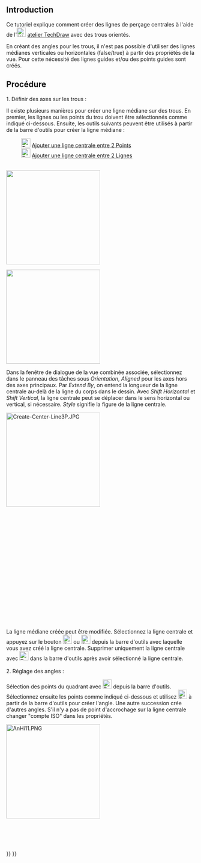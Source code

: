 <languages/>

{{TutorialInfo/fr
|Topic=TechDraw
|Level=Base
|Time=1 minute
|Author=AnHi
|FCVersion=0.19
}}

== Introduction ==

Ce tutoriel explique comment créer des lignes de perçage centrales à l'aide de l'[[Image:Workbench_TechDraw.svg|24px|link=TechDraw_Workbench/fr]] [[TechDraw Workbench/fr|atelier TechDraw]] avec des trous orientés.

En créant des angles pour les trous, il n'est pas possible d'utiliser des lignes médianes verticales ou horizontales (false/true) à partir des propriétés de la vue. Pour cette nécessité des lignes guides et/ou des points guides sont créés.

<span id="Proceeding"></span>
== Procédure ==

1. Définir des axes sur les trous :

Il existe plusieurs manières pour créer une ligne médiane sur des trous. En premier, les lignes ou les points du trou doivent être sélectionnés comme indiqué ci-dessous. Ensuite, les outils suivants peuvent être utilisés à partir de la barre d'outils pour créer la ligne médiane : 

:[[File:TechDraw 2PointCenterLine.svg|24px]] [[TechDraw_2PointCenterLine/fr|Ajouter une ligne centrale entre 2 Points]]
:[[File:TechDraw 2LineCenterLine.svg|24px]] [[TechDraw_2LineCenterLine/fr|Ajouter une ligne centrale entre 2 Lignes]]
<br>

[[Image:TechDraw_Tutorial_2PointCenterLine_example.png|250px|]]
{{Caption|Ci-dessus: création avec [[File:TechDraw 2PointCenterLine.svg|16px]] d'un trait d'axe entre 2 points}}

[[Image:TechDraw_Tutorial_2LineCenterLine_example.png|250px|]]
{{Caption|Ci-dessus: création avec [[File:TechDraw 2LineCenterLine.svg|16px]] d'un trait d'axe entre 2 lignes}}

Dans la fenêtre de dialogue de la vue combinée associée, sélectionnez dans le panneau des tâches sous ''Orientation'', ''Aligned'' pour les axes hors des axes principaux. Par ''Extend By'', on entend la longueur de la ligne centrale au-delà de la ligne du corps dans le dessin. Avec ''Shift Horizontal'' et ''Shift Vertical'', la ligne centrale peut se déplacer dans le sens horizontal ou vertical, si nécessaire. ''Style'' signifie la figure de la ligne centrale. 

[[Image:Create-Center-Line3P.JPG|250px|left]]
<br>
<br>
<br>
<br>
<br>
<br>
<br>
<br>
<br>
<br>
<br>
<br>
<br>
<br>
<br>
<br>
<br>
<br>
<br>
{{Caption|Ci-dessus: la fenêtre de dialogue}}
<br>

La ligne médiane créée peut être modifiée. Sélectionnez la ligne centrale et appuyez sur le bouton [[File:TechDraw 2LineCenterLine.svg|24px]] ou [[File:TechDraw 2PointCenterLine.svg|24px]] depuis la barre d'outils avec laquelle vous avez créé la ligne centrale. Supprimer uniquement la ligne centrale avec [[File:TechDraw_CosmeticEraser.svg|24px]] dans la barre d'outils après avoir sélectionné la ligne centrale.<br>
<br>

2. Réglage des angles :

Sélection des points du quadrant avec [[File:TechDraw_Quadrants.svg|24px]] depuis la barre d'outils. Sélectionnez ensuite les points comme indiqué ci-dessous et utilisez [[Image:TechDraw_Dimension_Angle3Pt.svg|24px]] à partir de la barre d'outils pour créer l'angle. Une autre succession crée d'autres angles. S'il n'y a pas de point d'accrochage sur la ligne centrale changer "compte ISO" dans les propriétés.

[[Image:AnHi11.PNG|250px|left]]
<br>
<br>
<br>
<br>
<br>
<br>
{{Caption|Ci-dessus: succession de sélections|center}}
{{TechDraw Tools navi{{#translation:}}}}
{{Userdocnavi{{#translation:}}}}